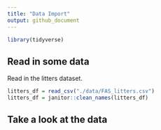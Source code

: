 ```yaml
---
title: "Data Import"
output: github_document
---
```


```r
library(tidyverse)
```

## Read in some data 

Read in the litters dataset.

```r
litters_df = read_csv("./data/FAS_litters.csv")
litters_df = janitor::clean_names(litters_df)
```
## Take a look at the data 
